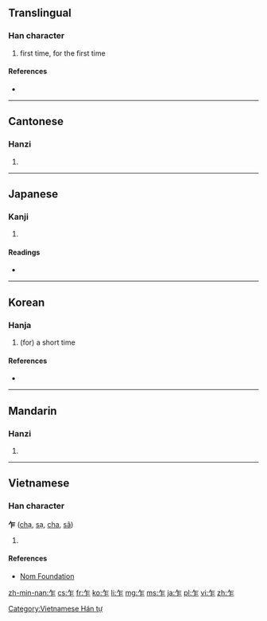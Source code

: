 ==Translingual==

===Han character===
{{Han char|rn=4|rad=丿|as=04|sn=5|four=8021<sub>1</sub>|canj=竹尸 (HS)}}

# first time, for the first time

====References====
* {{Han ref|kx=0082.060|dkj=00130|dj=0165.220|hdz=10035.030|uh=4E4D|ud=20045|bh=A545|bd=42309}}

----

==Cantonese==

===Hanzi===
{{yue-hanzi|jyut=|y=ja3, jok3}}

# {{defn|lang=yue|sort=丿04}}

----

==Japanese==

===Kanji===
{{ja-kanji|grade=|rs=丿04}}

# {{defn|lang=ja|sort=丿04}}

====Readings====
* {{ja-readings|on=[[さく]] (saku), [[さ]] (sa)|kun=[[たちまち]] (tachimachi), [[ながら]] (nagara)}}

----

==Korean==

===Hanja===
{{ko-hanja|hangeul=사|rv=sa|mr=sa|eumhun=잠깐|ehrv=jamkkan|ehmr=chamkkan|ehy=}}

# (for) a short time

====References====
* {{Hanja ref|nav=9706}}

----

==Mandarin==

===Hanzi===
{{cmn-hanzi|pin=[[zhà]] ([[zha4]]), [[zuò]] ([[zuo4]])|wg=cha<sup>4</sup>, tso<sup>4</sup>}}

# {{defn|lang=cmn|sort=丿04}}

----

==Vietnamese==

===Han character===
'''乍''' ([[chạ]], [[sạ]], [[cha]], [[sã]])

# {{defn|lang=vi}}

====References====
*[http://nomfoundation.org/common/nom_details.php?codepoint=4e4d Nom Foundation]

[[Category:Vietnamese Hán tự]]

[[zh-min-nan:乍]]
[[cs:乍]]
[[fr:乍]]
[[ko:乍]]
[[li:乍]]
[[mg:乍]]
[[ms:乍]]
[[ja:乍]]
[[pl:乍]]
[[vi:乍]]
[[zh:乍]]